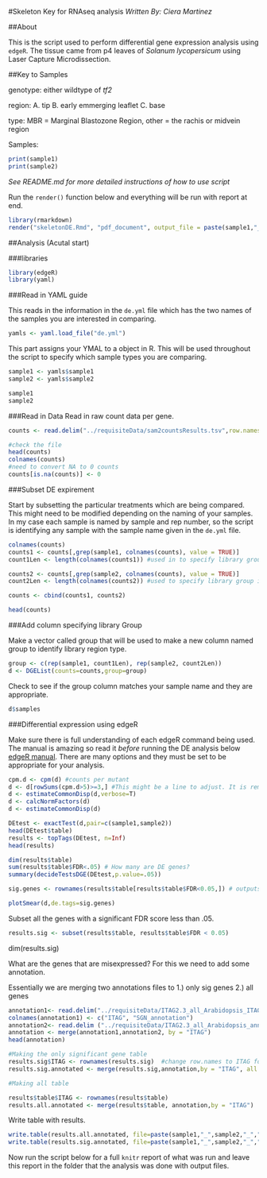 #Skeleton Key for RNAseq analysis
*Written By: Ciera Martinez*

##About 

This is the script used to perform differential gene expression analysis using `edgeR`.  The tissue came from p4 leaves of *Solanum lycopersicum* using Laser Capture Microdissection. 

##Key to Samples

genotype: either wildtype of *tf2*

region: A. tip B. early emmerging leaflet C. base

type: MBR = Marginal Blastozone Region, other = the rachis or midvein region

Samples:
```r
print(sample1)
print(sample2)
```

*See README.md for more detailed instructions of how to use script*

Run the `render()` function below and everything will be run with report at end.
```r
library(rmarkdown)
render("skeletonDE.Rmd", "pdf_document", output_file = paste(sample1,"_",sample2,"_","DE.pdf",sep=""))
```  


##Analysis (Acutal start)

###libraries
```r
library(edgeR)
library(yaml)
```

###Read in YAML guide

This reads in the information in the `de.yml` file which has the two names of the samples you are interested in comparing. 
```r
yamls <- yaml.load_file("de.yml")
```

This part assigns your YMAL to a object in R.  This will be used throughout the script to specify which sample types you are comparing. 

```r
sample1 <- yamls$sample1
sample2 <- yamls$sample2

sample1
sample2
```

###Read in Data
Read in raw count data per gene.

```r
counts <- read.delim("../requisiteData/sam2countsResults.tsv",row.names=1)

#check the file
head(counts)
colnames(counts)
#need to convert NA to 0 counts
counts[is.na(counts)] <- 0
```

###Subset DE expirement

Start by subsetting the particular treatments which are being compared. This might need to be modified depending on the naming of your samples.  In my case each sample is named by sample and rep number, so the script is identifying any sample with the sample name given in the `de.yml` file. 

```r
colnames(counts)
counts1 <- counts[,grep(sample1, colnames(counts), value = TRUE)]
count1Len <- length(colnames(counts1)) #used in to specify library group in next step.

counts2 <- counts[,grep(sample2, colnames(counts), value = TRUE)]
count2Len <- length(colnames(counts2)) #used to specify library group in next step. 

counts <- cbind(counts1, counts2)

head(counts)
```

###Add column specifying library Group

Make a vector called group that will be used to make a new column named group to identify library region type. 

```r
group <- c(rep(sample1, count1Len), rep(sample2, count2Len))
d <- DGEList(counts=counts,group=group)
```

Check to see if the group column matches your sample name and they are appropriate.

```r
d$samples
```

###Differential expression using edgeR

Make sure there is full understanding of each edgeR command being used. The manual is amazing so read it *before* running the DE analysis below  [edgeR manual](http://www.bioconductor.org/packages/release/bioc/vignettes/edgeR/inst/doc/edgeRUsersGuide.pdf). There are many options and they must be set to be appropriate for your analysis. 

```r
cpm.d <- cpm(d) #counts per mutant
d <- d[rowSums(cpm.d>5)>=3,] #This might be a line to adjust. It is removing genes with low counts. 
d <- estimateCommonDisp(d,verbose=T) 
d <- calcNormFactors(d)
d <- estimateCommonDisp(d)

DEtest <- exactTest(d,pair=c(sample1,sample2))
head(DEtest$table)
results <- topTags(DEtest, n=Inf)
head(results)

dim(results$table)
sum(results$table$FDR<.05) # How many are DE genes?
summary(decideTestsDGE(DEtest,p.value=.05))

sig.genes <- rownames(results$table[results$table$FDR<0.05,]) # outputs just significant gene names

plotSmear(d,de.tags=sig.genes)
```

Subset all the genes with a significant FDR score less than .05.  

```r
results.sig <- subset(results$table, results$table$FDR < 0.05)
```
dim(results.sig)

What are the genes that are misexpressed?
For this we need to add some annotation.

Essentially we are merging two annotations files to 1.) only sig genes 2.) all genes
```r

annotation1<- read.delim("../requisiteData/ITAG2.3_all_Arabidopsis_ITAG_annotations.tsv", header=FALSE)  #Changed to the SGN human readable annotation
colnames(annotation1) <- c("ITAG", "SGN_annotation")
annotation2<- read.delim ("../requisiteData/ITAG2.3_all_Arabidopsis_annotated.tsv")
annotation <- merge(annotation1,annotation2, by = "ITAG")
head(annotation)

#Making the only significant gene table
results.sig$ITAG <- rownames(results.sig)  #change row.names to ITAG for merging
results.sig.annotated <- merge(results.sig,annotation,by = "ITAG", all.x=TRUE) #This is merging only sig genes

#Making all table

results$table$ITAG <- rownames(results$table)
results.all.annotated <- merge(results$table, annotation,by = "ITAG")
```

Write table with results. 

```r
write.table(results.all.annotated, file=paste(sample1,"_",sample2,"_","DE_all.txt",sep=""),sep="\t",row.names=F)
write.table(results.sig.annotated, file=paste(sample1,"_",sample2,"_","DE_sig.txt",sep=""),sep="\t",row.names=F)
```

Now run the script below for a full `knitr` report of what was run and leave this report in the folder that the analysis was done with output files. 



